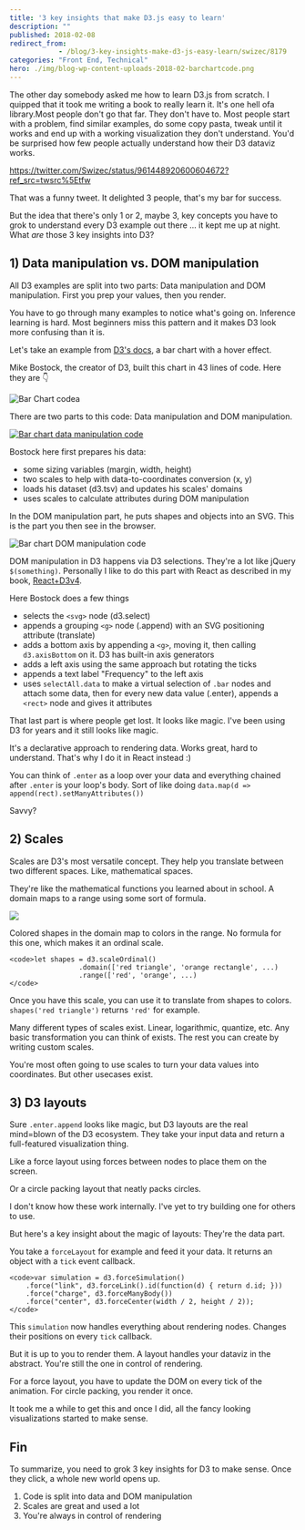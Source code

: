 ```yaml
---
title: '3 key insights that make D3.js easy to learn'
description: ""
published: 2018-02-08
redirect_from: 
            - /blog/3-key-insights-make-d3-js-easy-learn/swizec/8179
categories: "Front End, Technical"
hero: ./img/blog-wp-content-uploads-2018-02-barchartcode.png
---
```


The other day somebody asked me how to learn D3.js from scratch. I quipped that it took me writing a book to really learn it. It's one hell ofa library.Most people don't go that far. They don't have to. Most people start with a problem, find similar examples, do some copy pasta, tweak until it works and end up with a working visualization they don't understand. You'd be surprised how few people actually understand how their D3 dataviz works.

<https://twitter.com/Swizec/status/961448920600604672?ref_src=twsrc%5Etfw>

That was a funny tweet. It delighted 3 people, that's my bar for success.

But the idea that there's only 1 or 2, maybe 3, key concepts you have to grok to understand every D3 example out there ... it kept me up at night. What _are_ those 3 key insights into D3?

## 1) Data manipulation vs. DOM manipulation

All D3 examples are split into two parts: Data manipulation and DOM manipulation. First you prep your values, then you render.

You have to go through many examples to notice what's going on. Inference learning is hard. Most beginners miss this pattern and it makes D3 look more confusing than it is.

Let's take an example from [D3's docs](https://github.com/d3/d3/wiki/Gallery), a bar chart with a hover effect.

Mike Bostock, the creator of D3, built this chart in 43 lines of code. Here they are 👇

![Bar Chart codea](./img/blog-wp-content-uploads-2018-02-barchartcode.png)

There are two parts to this code: Data manipulation and DOM manipulation.

[![Bar chart data manipulation code](./img/blog-wp-content-uploads-2018-02-barchartcode-data.png)](Bar)

Bostock here first prepares his data:

-   some sizing variables (margin, width, height)
-   two scales to help with data-to-coordinates conversion (x, y)
-   loads his dataset (d3.tsv) and updates his scales' domains
-   uses scales to calculate attributes during DOM manipulation

In the DOM manipulation part, he puts shapes and objects into an SVG. This is the part you then see in the browser.

![Bar chart DOM manipulation code](./img/blog-wp-content-uploads-2018-02-barchart-dom.png)

DOM manipulation in D3 happens via D3 selections. They're a lot like jQuery `$(something)`. Personally I like to do this part with React as described in my book, [React+D3v4](https://swizec.com/reactd3js).

Here Bostock does a few things

-   selects the `<svg>` node (d3.select)
-   appends a grouping `<g>` node (.append) with an SVG positioning attribute (translate)
-   adds a bottom axis by appending a `<g>`, moving it, then calling `d3.axisBottom` on it. D3 has built-in axis generators
-   adds a left axis using the same approach but rotating the ticks
-   appends a text label "Frequency" to the left axis
-   uses `selectAll.data` to make a virtual selection of `.bar` nodes and attach some data, then for every new data value (.enter), appends a `<rect>` node and gives it attributes

That last part is where people get lost. It looks like magic. I've been using D3 for years and it still looks like magic.

It's a declarative approach to rendering data. Works great, hard to understand. That's why I do it in React instead :)

You can think of `.enter` as a loop over your data and everything chained after `.enter` is your loop's body. Sort of like doing `data.map(d => append(rect).setManyAttributes())`

Savvy?

## 2) Scales

Scales are D3's most versatile concept. They help you translate between two different spaces. Like, mathematical spaces.

They're like the mathematical functions you learned about in school. A domain maps to a range using some sort of formula.

![](./img/wikipedia-commons-thumb-d-df-Function_color_example_3.svg-440px-Function_color_example_3.svg.png)

Colored shapes in the domain map to colors in the range. No formula for this one, which makes it an ordinal scale.

```undefined
<code>let shapes = d3.scaleOrdinal()
                 .domain(['red triangle', 'orange rectangle', ...)
                 .range(['red', 'orange', ...)
</code>
```

Once you have this scale, you can use it to translate from shapes to colors. `shapes('red triangle')` returns `'red'` for example.

Many different types of scales exist. Linear, logarithmic, quantize, etc. Any basic transformation you can think of exists. The rest you can create by writing custom scales.

You're most often going to use scales to turn your data values into coordinates. But other usecases exist.

## 3) D3 layouts

Sure `.enter.append` looks like magic, but D3 layouts are the real mind=blown of the D3 ecosystem. They take your input data and return a full-featured visualization thing.

Like a force layout using forces between nodes to place them on the screen.

Or a circle packing layout that neatly packs circles.

I don't know how these work internally. I've yet to try building one for others to use.

But here's a key insight about the magic of layouts: They're the data part.

You take a `forceLayout` for example and feed it your data. It returns an object with a `tick` event callback.

```undefined
<code>var simulation = d3.forceSimulation()
    .force("link", d3.forceLink().id(function(d) { return d.id; }))
    .force("charge", d3.forceManyBody())
    .force("center", d3.forceCenter(width / 2, height / 2));
</code>
```

This `simulation` now handles everything about rendering nodes. Changes their positions on every `tick` callback.

But it is up to you to render them. A layout handles your dataviz in the abstract. You're still the one in control of rendering.

For a force layout, you have to update the DOM on every tick of the animation. For circle packing, you render it once.

It took me a while to get this and once I did, all the fancy looking visualizations started to make sense.

## Fin

To summarize, you need to grok 3 key insights for D3 to make sense. Once they click, a whole new world opens up.

1.  Code is split into data and DOM manipulation
2.  Scales are great and used a lot
3.  You're always in control of rendering
